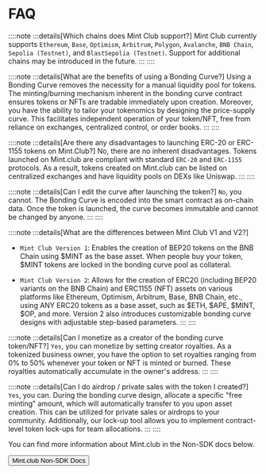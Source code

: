 
# FAQ

::::note
:::details[Which chains does Mint Club support?]
Mint Club currently supports `Ethereum`, `Base`, `Optimism`, `Arbitrum`, `Polygon`, `Avalanche`, `BNB Chain`, `Sepolia (Testnet)`, and `BlastSepolia (Testnet)`. Support for additional chains may be introduced in the future.
:::
::::

::::note
:::details[What are the benefits of using a Bonding Curve?]
Using a Bonding Curve removes the necessity for a manual liquidity pool for tokens. The minting/burning mechanism inherent in the bonding curve contract ensures tokens or NFTs are tradable immediately upon creation. Moreover, you have the ability to tailor your tokenomics by designing the price-supply curve. This facilitates independent operation of your token/NFT, free from reliance on exchanges, centralized control, or order books.
:::
::::

::::note
:::details[Are there any disadvantages to launching ERC-20 or ERC-1155 tokens on Mint.Club?]
No, there are no inherent disadvantages. Tokens launched on Mint.club are compliant with standard `ERC-20` and `ERC-1155` protocols. As a result, tokens created on Mint.club can be listed on centralized exchanges and have liquidity pools on DEXs like Uniswap.
:::
::::

::::note
:::details[Can I edit the curve after launching the token?]
`No`, you cannot. The Bonding Curve is encoded into the smart contract as on-chain data. Once the token is launched, the curve becomes immutable and cannot be changed by anyone.
:::
::::

::::note
:::details[What are the differences between Mint Club V1 and V2?]
- `Mint Club Version 1`: Enables the creation of BEP20 tokens on the BNB Chain using $MINT as the base asset. When people buy your token, $MINT tokens are locked in the bonding curve pool as collateral.

- `Mint Club Version 2`: Allows for the creation of ERC20 (including BEP20 variants on the BNB Chain) and ERC1155 (NFT) assets on various platforms like Ethereum, Optimism, Arbitrum, Base, BNB Chain, etc., using ANY ERC20 tokens as a base asset, such as $ETH, $APE, $MINT, $OP, and more. Version 2 also introduces customizable bonding curve designs with adjustable step-based parameters.
:::
::::

::::note
:::details[Can I monetize as a creator of the bonding curve token/NFT?]
`Yes`, you can monetize by setting creator royalties. As a tokenized business owner, you have the option to set royalties ranging from 0% to 50% whenever your token or NFT is minted or burned. These royalties automatically accumulate in the owner's address.
:::
::::

::::note
:::details[Can I do airdrop / private sales with the token I created?]
`Yes`, you can. During the bonding curve design, allocate a specific "free minting" amount, which will automatically transfer to you upon asset creation. This can be utilized for private sales or airdrops to your community. Additionally, our lock-up tool allows you to implement contract-level token lock-ups for team allocations.
:::
::::

You can find more information about Mint.club in the Non-SDK docs below.

<Button href="https://docs.mint.club/faq">Mint.club Non-SDK Docs</Button>
